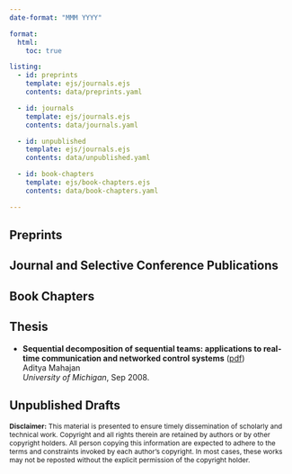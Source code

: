 ```yaml
---
date-format: "MMM YYYY"

format:
  html:
    toc: true

listing:
  - id: preprints
    template: ejs/journals.ejs
    contents: data/preprints.yaml

  - id: journals
    template: ejs/journals.ejs
    contents: data/journals.yaml

  - id: unpublished
    template: ejs/journals.ejs
    contents: data/unpublished.yaml

  - id: book-chapters
    template: ejs/book-chapters.ejs
    contents: data/book-chapters.yaml

---
```



## Preprints

:::{#preprints}
:::


## Journal and Selective Conference Publications
:::{#journals}
:::

## Book Chapters
:::{#book-chapters}
:::

## Thesis

- **Sequential decomposition of sequential teams: applications to real-time communication and networked control systems**
  ([pdf](projects/thesis/mahajan-thesis.pdf))
  <br />
  Aditya Mahajan
  <br />
  <em>University of Michigan</em>,
  Sep 2008. 
  
## Unpublished Drafts

:::{#unpublished}
:::


<div class="text-muted" style="font-size: 0.75rem">
**Disclaimer:** This material is presented to ensure timely dissemination of scholarly and technical work. Copyright and all rights therein are retained by authors or by other copyright holders. All person copying this information are expected to adhere to the terms and constraints invoked by each author's copyright. In most cases, these works may not be reposted without the explicit permission of the copyright holder.
</div>

